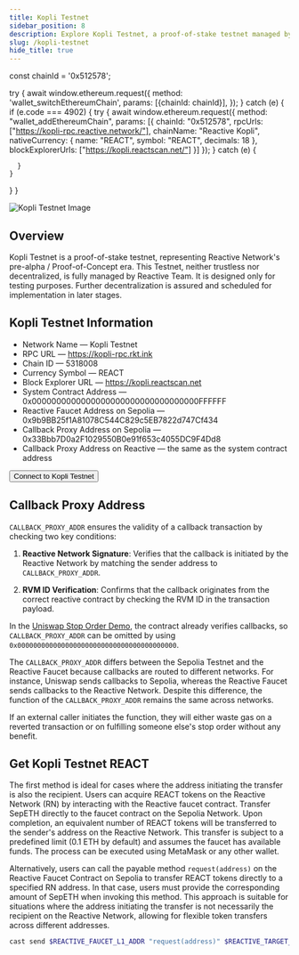 ```yaml
---
title: Kopli Testnet
sidebar_position: 8
description: Explore Kopli Testnet, a proof-of-stake testnet managed by PARSIQ for testing purposes. Join the pre-alpha stage of Reactive Network and contribute to its development.
slug: /kopli-testnet
hide_title: true
---
```



  const chainId = '0x512578';

  try {
    await window.ethereum.request({
      method: 'wallet_switchEthereumChain',
      params: [{chainId: chainId}],
    });
  } catch (e) {
    if (e.code === 4902) {
      try {
        await window.ethereum.request({
          method: "wallet_addEthereumChain",
          params: [{
            chainId: "0x512578",
            rpcUrls: ["https://kopli-rpc.reactive.network/"],
            chainName: "Reactive Kopli",
            nativeCurrency: {
              name: "REACT",
              symbol: "REACT",
              decimals: 18
            },
            blockExplorerUrls: ["https://kopli.reactscan.net/"]
          }]
        });
      } catch (e) {

      }
    }
  }
}

![Kopli Testnet Image](./img/kopli-testnet.jpg)

## Overview

Kopli Testnet is a proof-of-stake testnet, representing Reactive Network's pre-alpha / Proof-of-Concept era. This Testnet, neither trustless nor decentralized, is fully managed by Reactive Team. It is designed only for testing purposes. Further decentralization is assured and scheduled for implementation in later stages.

## Kopli Testnet Information

* Network Name — Kopli Testnet
* RPC URL — https://kopli-rpc.rkt.ink
* Chain ID — 5318008
* Currency Symbol — REACT
* Block Explorer URL — https://kopli.reactscan.net
* System Contract Address — 0x0000000000000000000000000000000000FFFFFF
* Reactive Faucet Address on Sepolia — 0x9b9BB25f1A81078C544C829c5EB7822d747Cf434
* Callback Proxy Address on Sepolia — 0x33Bbb7D0a2F1029550B0e91f653c4055DC9F4Dd8
* Callback Proxy Address on Reactive — the same as the system contract address

<button onClick={AddToWeb3Provider}>Connect to Kopli Testnet</button>

## Callback Proxy Address

`CALLBACK_PROXY_ADDR` ensures the validity of a callback transaction by checking two key conditions:

1. **Reactive Network Signature**: Verifies that the callback is initiated by the Reactive Network by matching the sender address to `CALLBACK_PROXY_ADDR`.

2. **RVM ID Verification**: Confirms that the callback originates from the correct reactive contract by checking the RVM ID in the transaction payload.

In the [Uniswap Stop Order Demo](https://github.com/Reactive-Network/reactive-smart-contract-demos/tree/main/src/demos/uniswap-v2-stop-order), the contract already verifies callbacks, so `CALLBACK_PROXY_ADDR` can be omitted by using `0x0000000000000000000000000000000000000000`.

The `CALLBACK_PROXY_ADDR` differs between the Sepolia Testnet and the Reactive Faucet because callbacks are routed to different networks. For instance, Uniswap sends callbacks to Sepolia, whereas the Reactive Faucet sends callbacks to the Reactive Network. Despite this difference, the function of the `CALLBACK_PROXY_ADDR` remains the same across networks.

If an external caller initiates the function, they will either waste gas on a reverted transaction or on fulfilling someone else's stop order without any benefit.

## Get Kopli Testnet REACT

The first method is ideal for cases where the address initiating the transfer is also the recipient. Users can acquire REACT tokens on the Reactive Network (RN) by interacting with the Reactive faucet contract. Transfer SepETH directly to the faucet contract on the Sepolia Network. Upon completion, an equivalent number of REACT tokens will be transferred to the sender's address on the Reactive Network. This transfer is subject to a predefined limit (0.1 ETH by default) and assumes the faucet has available funds. The process can be executed using MetaMask or any other wallet.

Alternatively, users can call the payable method `request(address)` on the Reactive Faucet Contract on Sepolia to transfer REACT tokens directly to a specified RN address. In that case, users must provide the corresponding amount of SepETH when invoking this method. This approach is suitable for situations where the address initiating the transfer is not necessarily the recipient on the Reactive Network, allowing for flexible token transfers across different addresses.

```bash
cast send $REACTIVE_FAUCET_L1_ADDR "request(address)" $REACTIVE_TARGET_ADDR --value $WEI_AMOUNT --rpc-url $SEPOLIA_RPC --private-key $SEPOLIA_PRIVATE_KEY
```